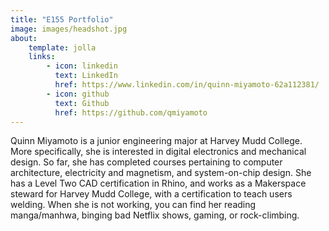 ```yaml
---
title: "E155 Portfolio"
image: images/headshot.jpg
about:
    template: jolla
    links:
        - icon: linkedin
          text: LinkedIn
          href: https://www.linkedin.com/in/quinn-miyamoto-62a112381/
        - icon: github
          text: Github
          href: https://github.com/qmiyamoto
---
```


Quinn Miyamoto is a junior engineering major at Harvey Mudd College.
More specifically, she is interested in digital electronics and mechanical design.
So far, she has completed courses pertaining to computer architecture, electricity and magnetism, and system-on-chip design.
She has a Level Two CAD certification in Rhino, and works as a Makerspace steward for Harvey Mudd College, with a certification to teach users welding.
When she is not working, you can find her reading manga/manhwa, binging bad Netflix shows, gaming, or rock-climbing.